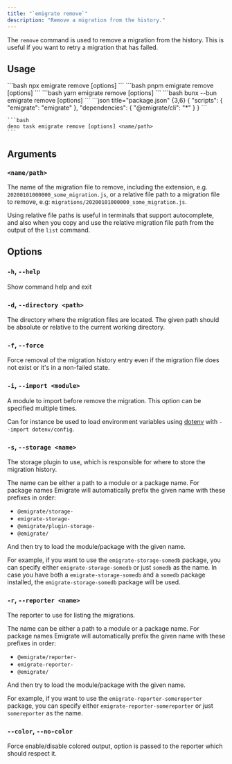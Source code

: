 ```yaml
---
title: "`emigrate remove`"
description: "Remove a migration from the history."
---
```



The `remove` command is used to remove a migration from the history. This is useful if you want to retry a migration that has failed.

## Usage

<Tabs>
  <TabItem label="npm">
    ```bash
    npx emigrate remove [options] <name/path>
    ```
  </TabItem>
  <TabItem label="pnpm">
    ```bash
    pnpm emigrate remove [options] <name/path>
    ```
  </TabItem>
  <TabItem label="yarn">
    ```bash
    yarn emigrate remove [options] <name/path>
    ```
  </TabItem>
  <TabItem label="bun">
    ```bash
    bunx --bun emigrate remove [options] <name/path>
    ```
  </TabItem>
  <TabItem label="deno">
    ```json title="package.json" {3,6}
    {
      "scripts": {
        "emigrate": "emigrate"
      },
      "dependencies": {
        "@emigrate/cli": "*"
      }
    }
    ```

    ```bash
    deno task emigrate remove [options] <name/path>
    ```
  </TabItem>
</Tabs>

## Arguments

### `<name/path>`

The name of the migration file to remove, including the extension, e.g. `20200101000000_some_migration.js`, or a relative file path to a migration file to remove, e.g: `migrations/20200101000000_some_migration.js`.

Using relative file paths is useful in terminals that support autocomplete, and also when you copy and use the relative migration file path from the output of the <Link href="/commands/list/">`list`</Link> command.

## Options

### `-h`, `--help`

Show command help and exit

### `-d`, `--directory <path>`

The directory where the migration files are located. The given path should be absolute or relative to the current working directory.

### `-f`, `--force`

Force removal of the migration history entry even if the migration file does not exist or it's in a non-failed state.

### `-i`, `--import <module>`

A module to import before remove the migration. This option can be specified multiple times.

Can for instance be used to load environment variables using [dotenv](https://github.com/motdotla/dotenv) with `--import dotenv/config`.

### `-s`, `--storage <name>`

The <Link href="/plugins/storage/">storage plugin</Link> to use, which is responsible for where to store the migration history.

The name can be either a path to a module or a package name. For package names Emigrate will automatically prefix the given name with these prefixes in order:

- `@emigrate/storage-`
- `emigrate-storage-`
- `@emigrate/plugin-storage-`
- `@emigrate/`

And then try to load the module/package with the given name.

For example, if you want to use the `emigrate-storage-somedb` package, you can specify either `emigrate-storage-somedb` or just `somedb` as the name.
In case you have both a `emigrate-storage-somedb` and a `somedb` package installed, the `emigrate-storage-somedb` package will be used.

### `-r`, `--reporter <name>`

The <Link href="/plugins/reporters/">reporter</Link> to use for listing the migrations.

The name can be either a path to a module or a package name. For package names Emigrate will automatically prefix the given name with these prefixes in order:

- `@emigrate/reporter-`
- `emigrate-reporter-`
- `@emigrate/`

And then try to load the module/package with the given name.

For example, if you want to use the `emigrate-reporter-somereporter` package, you can specify either `emigrate-reporter-somereporter` or just `somereporter` as the name.

### `--color`, `--no-color`

Force enable/disable colored output, option is passed to the reporter which should respect it.
